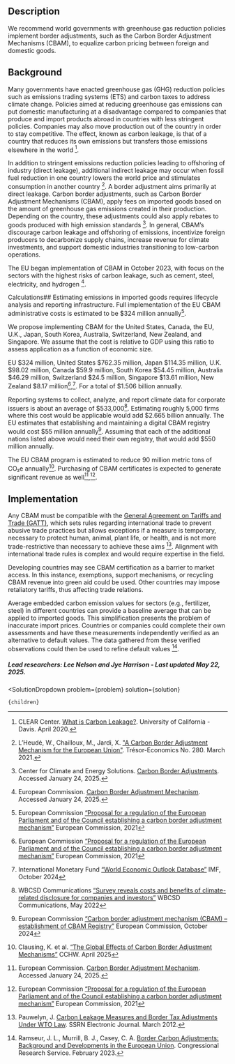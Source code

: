 

## Description
We recommend world governments with greenhouse gas reduction policies implement border adjustments, such as the Carbon Border Adjustment Mechanisms (CBAM), to equalize carbon pricing between foreign and domestic goods.

## Background
Many governments have enacted greenhouse gas (GHG) reduction policies such as emissions trading systems (ETS) and carbon taxes to address climate change. Policies aimed at reducing greenhouse gas emissions can put domestic manufacturing at a disadvantage compared to companies that produce and import products abroad in countries with less stringent policies. Companies may also move production out of the country in order to stay competitive. The effect, known as carbon leakage, is that of a country that reduces its own emissions but transfers those emissions elsewhere in the world [^"1"].

In addition to stringent emissions reduction policies leading to offshoring of industry (direct leakage), additional indirect leakage may occur when fossil fuel reduction in one country lowers the world price and stimulates consumption in another country [^"5"]. A border adjustment aims primarily at direct leakage.
Carbon border adjustments, such as Carbon Border Adjustment Mechanisms (CBAM), apply fees on imported goods based on the amount of greenhouse gas emissions created in their production. Depending on the country, these adjustments could also apply rebates to goods produced with high emission standards [^"3"]. In general, CBAM’s discourage carbon leakage and offshoring of emissions, incentivize foreign producers to decarbonize supply chains, increase revenue for climate investments, and support domestic industries transitioning to low-carbon operations.

The EU began implementation of CBAM in October 2023, with focus on the sectors with the highest risks of carbon leakage, such as cement, steel, electricity, and hydrogen [^"4"].

Calculations##
Estimating emissions in imported goods requires lifecycle analysis and reporting infrastructure. Full implementation of the EU CBAM administrative costs is estimated to be $324 million annually[^"7"].

We propose implementing CBAM for the United States, Canada, the EU, U.K., Japan, South Korea, Australia, Switzerland, New Zealand, and Singapore. We assume that the cost is relative to GDP using this ratio to assess application as a function of economic size.

EU $324 million, United States $762.35 million, Japan $114.35 million, U.K. $98.02 million, Canada $59.9 million, South Korea $54.45 million, Australia $46.29 million, Switzerland $24.5 million, Singapore $13.61 million, New Zealand $8.17 million[^"7"],[^"8"]. For a total of $1.506 billion annually.

Reporting systems to collect, analyze, and report climate data for corporate issuers is about an average of $533,000[^"9"]. Estimating roughly 5,000 firms where this cost would be applicable would add $2.665 billion annually.
The EU estimates that establishing and maintaining a digital CBAM registry would cost $55 million annually[^"10"]. Assuming that each of the additional nations listed above would need their own registry, that would add $550 million annually.

The EU CBAM program is estimated to reduce 90 million metric tons of CO₂e  annually[^"11"]. Purchasing of CBAM certificates is expected to generate significant revenue as well[^"4"],[^"7"].

## Implementation
Any CBAM must be compatible with the [General Agreement on Tariffs and Trade (GATT)](https://www.wto.org/english/docs_e/legal_e/gatt47_e.htm), which sets rules regarding international trade to prevent abusive trade practices but allows exceptions if a measure is temporary, necessary to protect human, animal, plant life, or health, and is not more trade-restrictive than necessary to achieve these aims [^"6"]. Alignment with international trade rules is complex and would require expertise in the field.

Developing countries may see CBAM certification as a barrier to market access. In this instance, exemptions, support mechanisms, or recycling CBAM revenue into green aid could be used. Other countries may impose retaliatory tariffs, thus affecting trade relations.

Average embedded carbon emission values for sectors (e.g., fertilizer, steel) in different countries can provide a baseline average that can be applied to imported goods. This simplification presents the problem of inaccurate import prices. Countries or companies could complete their own assessments and have these measurements independently verified as an alternative to default values. The data gathered from these verified observations could then be used to refine default values [^"2"].

##### Lead researchers: Lee Nelson and Jye Harrison - Last updated May 22, 2025.

[^"1"]: CLEAR Center. [What is Carbon Leakage?](https://clear.ucdavis.edu/news/what-carbon-leakage). University of California - Davis. April 2020.

[^"2"]: Ramseur, J. L., Murrill, B. J., Casey, C. A. [Border Carbon Adjustments: Background and Developments in the European Union](https://crsreports.congress.gov/product/pdf/R/R47167). Congressional Research Service. February 2023.

[^"3"]: Center for Climate and Energy Solutions. [Carbon Border Adjustments](https://www.c2es.org/content/carbon-border-adjustments/). Accessed January 24, 2025.

[^"4"]: European Commission. [Carbon Border Adjustment Mechanism](https://taxation-customs.ec.europa.eu/green-taxation-0/carbon-border-adjustment-mechanism_en). Accessed January 24, 2025.

[^"5"]: L’Heudé, W., Chailloux, M., Jardi, X. ["A Carbon Border Adjustment Mechanism for the European Union"](http://tankona.free.fr/tresoreco280.pdf). Trésor-Economics No. 280. March 2021.

[^"6"]: Pauwelyn, J.  [Carbon Leakage Measures and Border Tax Adjustments Under WTO Law](https://dx.doi.org/10.2139/ssrn.2026879). SSRN Electronic Journal. March 2012.

[^"7"]: European Commission [“Proposal for a regulation of the European Parliament and of the Council establishing a carbon border adjustment mechanism”]( https://eur-lex.europa.eu/legal-content/EN/TXT/) European Commission, 2021

[^"8"]: International Monetary Fund [“World Economic Outlook Database”]( https://www.imf.org/en/Publications/WEO/weo-database/2024/October/download-entire-database) IMF, October 2024

[^"9"]: WBCSD Communications [“Survey reveals costs and benefits of climate-related disclosure for companies and investors”]( https://www.wbcsd.org/news/survey-reveals-costs-benefits-climate-related-disclosure-companies-investors/) WBCSD Communications, May 2022

[^"10"]: European Commission [“Carbon border adjustment mechanism (CBAM) – establishment of CBAM Registry”]( https://ec.europa.eu/info/law/better-regulation/have-your-say/initiatives/14117-Carbon-border-adjustment-mechanism-CBAM-establishment-of-CBAM-Registry_en) European Commission, October 2024

[^"11"]: Clausing, K. et al. [“The Global Effects of Carbon Border Adjustment Mechanisms”](https://allanhsiao.com/files/CCHW_cbam.pdf) CCHW. April 2025


  <SolutionDropdown 
    problem={problem} 
    solution={solution}
  >
    {children}
  </SolutionDropdown>